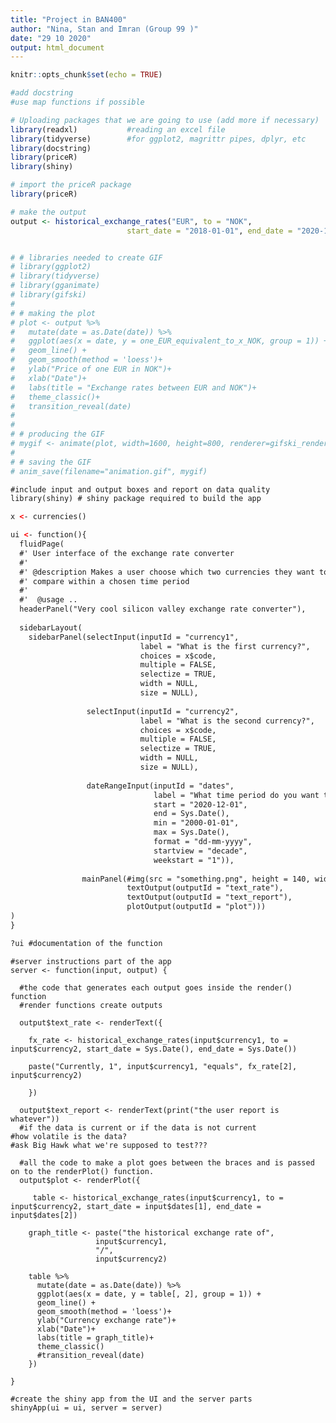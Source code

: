 ```yaml
---
title: "Project in BAN400"
author: "Nina, Stan and Imran (Group 99 )"
date: "29 10 2020"
output: html_document
---
```


```r
knitr::opts_chunk$set(echo = TRUE)

#add docstring
#use map functions if possible

# Uploading packages that we are going to use (add more if necessary)
library(readxl)           #reading an excel file
library(tidyverse)        #for ggplot2, magrittr pipes, dplyr, etc
library(docstring)
library(priceR)
library(shiny)
```

```r

# import the priceR package
library(priceR)

# make the output
output <- historical_exchange_rates("EUR", to = "NOK",
                          start_date = "2018-01-01", end_date = "2020-11-21")


# # libraries needed to create GIF
# library(ggplot2)
# library(tidyverse)
# library(gganimate)
# library(gifski)
# 
# # making the plot
# plot <- output %>%
#   mutate(date = as.Date(date)) %>%
#   ggplot(aes(x = date, y = one_EUR_equivalent_to_x_NOK, group = 1)) +
#   geom_line() +
#   geom_smooth(method = 'loess')+
#   ylab("Price of one EUR in NOK")+
#   xlab("Date")+
#   labs(title = "Exchange rates between EUR and NOK")+
#   theme_classic()+
#   transition_reveal(date)
# 
# 
# # producing the GIF
# mygif <- animate(plot, width=1600, height=800, renderer=gifski_renderer(loop=FALSE))
# 
# # saving the GIF
# anim_save(filename="animation.gif", mygif)


```

```ui
#include input and output boxes and report on data quality
library(shiny) # shiny package required to build the app

x <- currencies()

ui <- function(){
  fluidPage(
  #' User interface of the exchange rate converter
  #' 
  #' @description Makes a user choose which two currencies they want to
  #' compare within a chosen time period
  #' 
  #'  @usage .. 
  headerPanel("Very cool silicon valley exchange rate converter"),
  
  sidebarLayout(
    sidebarPanel(selectInput(inputId = "currency1",
                             label = "What is the first currency?",
                             choices = x$code,
                             multiple = FALSE,
                             selectize = TRUE,
                             width = NULL,
                             size = NULL),
                 
                 selectInput(inputId = "currency2", 
                             label = "What is the second currency?",
                             choices = x$code,
                             multiple = FALSE,
                             selectize = TRUE,
                             width = NULL,
                             size = NULL),
                 
                 dateRangeInput(inputId = "dates",
                                label = "What time period do you want to look at?",
                                start = "2020-12-01",
                                end = Sys.Date(),
                                min = "2000-01-01",
                                max = Sys.Date(),
                                format = "dd-mm-yyyy",
                                startview = "decade",
                                weekstart = "1")),
                
                mainPanel(#img(src = "something.png", height = 140, width = 400), #for the gif or something
                          textOutput(outputId = "text_rate"),
                          textOutput(outputId = "text_report"),
                          plotOutput(outputId = "plot"))) 
)
}

?ui #documentation of the function

```

```server
#server instructions part of the app
server <- function(input, output) {
  
  #the code that generates each output goes inside the render() function
  #render functions create outputs
  
  output$text_rate <- renderText({
    
    fx_rate <- historical_exchange_rates(input$currency1, to = input$currency2, start_date = Sys.Date(), end_date = Sys.Date())
    
    paste("Currently, 1", input$currency1, "equals", fx_rate[2], input$currency2)
    
    })
  
  output$text_report <- renderText(print("the user report is whatever"))
  #if the data is current or if the data is not current
#how volatile is the data?
#ask Big Hawk what we're supposed to test???
  
  #all the code to make a plot goes between the braces and is passed on to the renderPlot() function.
  output$plot <- renderPlot({
    
     table <- historical_exchange_rates(input$currency1, to = input$currency2, start_date = input$dates[1], end_date = input$dates[2])
     
    graph_title <- paste("the historical exchange rate of",
                   input$currency1,
                   "/",
                   input$currency2)
    
    table %>%
      mutate(date = as.Date(date)) %>%
      ggplot(aes(x = date, y = table[, 2], group = 1)) +
      geom_line() +
      geom_smooth(method = 'loess')+
      ylab("Currency exchange rate")+
      xlab("Date")+
      labs(title = graph_title)+
      theme_classic()
      #transition_reveal(date)
    })

}

```


```shiny
#create the shiny app from the UI and the server parts
shinyApp(ui = ui, server = server)
```

